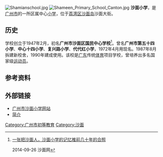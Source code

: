 {{primarysources|time=2011-01-10T08:04:44+00:00}}
[[File:Shamianschool.jpg|thumb]]
[[File:Shameen_Primary_School_Canton.jpg|thumb]]
'''沙面小学'''，是[[广州市|广州市]]的一所区属中心[[小学|小学]]，位于[[荔湾区|荔湾区]][[沙面岛|沙面岛]]沙面大街。

==历史==
学校创立于1947年2月，初名'''广州市沙面区国民中心学校'''<ref>[http://www.hua168.com/news-312152.html 一张把沙面人，沙面小学的记忆推前几十年的合照] {{Wayback|url=http://www.hua168.com/news-312152.html |date=20180924033627 }}

2014-09-26 沙面网</ref>。曾名'''广州市第五十四小学'''、'''中心十四小学'''、'''复兴路小学'''、'''代代红小学'''，1972年4月用现名。1987年8月拆建新校舍，1990年建成使用。该校是[[广东|广东]]传统[[体育|体育]]项目学校，曾培养出多名国家级[[运动员|运动员]]。

==参考资料==
{{reflist}}

== 外部链接 ==
{{Commonscat|Shamian Primary School}}
* [https://web.archive.org/web/20110530073950/http://www.gzshamian.cn/ 广州市沙面小学网站]
* [http://www.southcn.com/edu/zhuanti/gzzxx/zhongxue/200209270065.htm 简介] {{Wayback|url=http://www.southcn.com/edu/zhuanti/gzzxx/zhongxue/200209270065.htm |date=20061201012345 }}

{{coord|23|6|36.03|N|113|14|24.29|E|display=title|region:CH_type}}

{{沙面岛}}
{{Authority control}}
[[Category:广州市初等教育|Category:广州市初等教育]]
[[Category:沙面|Category:沙面]]